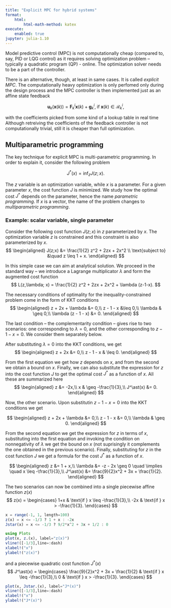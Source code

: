 ```yaml
---
title: "Explicit MPC for hybrid systems"
format:
    html:
        html-math-method: katex
execute:
    enabled: true
jupyter: julia-1.10        
---
```



Model predictive control (MPC) is not computationally cheap (compared to, say, PID or LQG control) as it requires solving optimization problem – typically a quadratic program (QP) - online. The optimization solver needs to be a part of the controller. 

There is an alternative, though, at least in same cases. It is called *explicit MPC*. The computationally heavy optimization is only perfomed only during the design process and the MPC controller is then implemented just as an affine state feedback

$$
\bm u_k(\bm x(k)) = \mathbf F_k^i \bm x(k) + \mathbf g_k^i,\; \text{if}\; \bm x(k) \in \mathcal R_k^i,
$$

with the coefficients picked from some kind of a lookup table in real time Although retreiving the coefficients of the feedback controller is not computationally trivial, still it is cheaper than full optimization.

## Multiparametric programming

The key technique for explicit MPC is multi-parametric programming. In order to explain it, consider the following problem

$$
J^\ast(x) = \inf_z J(z;x).
$$

The $z$ variable is an optimization variable, while $x$ is a parameter. For a given parameter $x$, the cost function $J$ is minimized. We study how the optimal cost $J^\ast$ depends on the parameter, hence the name *parametric programming*. If $x$ is a vector, the name of the problem changes to *multiparametric programming*.

### Example: scalar variable, single parameter

Consider the following cost function $J(z;x)$ in $z$ parameterized by $x$. The optimization variable $z$ is constrained and this constraint is also parameterized by $x$.
$$
\begin{aligned}
J(z;x) &= \frac{1}{2} z^2 + 2zx + 2x^2 \\
\text{subject to} &\quad  z \leq 1 + x.
\end{aligned}
$$

In this simple case we can aim at analytical solution. We proceed in the standard way – we introduce a Lagrange multiplicator $\lambda$ and form the augmented cost function
$$
L(z,\lambda; x) = \frac{1}{2} z^2 + 2zx + 2x^2 + \lambda (z-1-x).
$$

The necessary conditions of optimality for the inequality-constrained problem come in the form of KKT conditions
$$
\begin{aligned}
z + 2x + \lambda &= 0,\\
z - 1 - x &\leq  0,\\
\lambda & \geq 0,\\
\lambda (z - 1 - x) &= 0.
\end{aligned}
$$

The last condition – the complementarity condition – gives rise to two scenarios: one corresponding to $\lambda = 0$, and the other corresponding to $z - 1 - x = 0$. We consider them separately below.

After substituting $\lambda = 0$ into the KKT conditions, we get 
$$
\begin{aligned}
z + 2x &= 0,\\
z - 1 - x & \leq  0.
\end{aligned}
$$

From the first equation we get how $z$ depends on $x$, and from the second we obtain a bound on $x$. Finally, we can also substitute the expression for $z$ into the cost function $J$ to get the optimal cost $J^\ast$ as a function of $x$. All these are summarized here
$$
\begin{aligned}
z &= -2x,\\
x & \geq -\frac{1}{3},\\
J^\ast(x) &= 0.
\end{aligned}
$$

Now, the other scenario. Upon substitutin $z - 1 - x = 0$ into the KKT conditions we get 

$$
\begin{aligned}
z + 2x + \lambda &= 0,\\
z - 1 - x &=  0,\\
\lambda & \geq 0.
\end{aligned}
$$

From the second equation we get the expression for $z$ in terms of $x$, substituting into the first equation and invoking the condition on nonnegativity of $\lambda$ we get the bound on $x$ (not suprisingly it complements the one obtained in the previous scenario). Finally, substituting for $z$ in the cost function $J$ we get a formula for the cost $J^\ast$ as a function of $x$.

$$
\begin{aligned}
z &= 1 + x,\\
\lambda &= -z - 2x \geq 0 \quad \implies \quad x \leq -\frac{1}{3},\\
J^\ast(x) &= \frac{9}{2}x^2 + 3x + \frac{1}{2}.
\end{aligned}
$$

The two scenarios can now be combined into a single piecewise affine function $z(x)$
$$
z(x) = \begin{cases}
1+x & \text{if } x \leq -\frac{1}{3},\\
-2x & \text{if } x > -\frac{1}{3}.
\end{cases}
$$

```julia
x = range(-1, 1, length=100)
z(x) = x <= -1/3 ? 1 + x : -2x
Jstar(x) = x <= -1/3 ? 9/2*x^2 + 3x + 1/2 : 0

using Plots
plot(x, z.(x), label="z(x)")
vline!([-1/3],line=:dash)
xlabel!("x")
ylabel!("z(x)")
```

and a piecewise quadratic cost function $J^\ast(x)$
$$
J^\ast(x) = \begin{cases}
\frac{9}{2}x^2 + 3x + \frac{1}{2} & \text{if } x \leq -\frac{1}{3},\\
0 & \text{if } x > -\frac{1}{3}.
\end{cases}
$$

```julia
plot(x, Jstar.(x), label="J*(x)")
vline!([-1/3],line=:dash)
xlabel!("x")
ylabel!("J*(x)")
```
